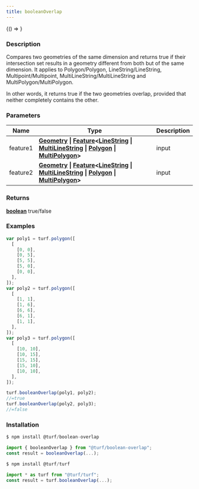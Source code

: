 ```yaml
---
title: booleanOverlap
---
```



<!-- Expose turf as global var for experimenting in the browser console -->

<BrowserOnly>{() => <WindowTurfGlobal turf={turf} />}</BrowserOnly>

### Description

Compares two geometries of the same dimension and returns true if their intersection set results in a geometry
different from both but of the same dimension. It applies to Polygon/Polygon, LineString/LineString,
Multipoint/Multipoint, MultiLineString/MultiLineString and MultiPolygon/MultiPolygon.

In other words, it returns true if the two geometries overlap, provided that neither completely contains the other.

### Parameters

| Name     | Type                                                                                                                                                                                                                                                                                                                                                                                                          | Description |
| -------- | ------------------------------------------------------------------------------------------------------------------------------------------------------------------------------------------------------------------------------------------------------------------------------------------------------------------------------------------------------------------------------------------------------------- | ----------- |
| feature1 | **[Geometry](https://tools.ietf.org/html/rfc7946#section-3.1) \| [Feature](https://tools.ietf.org/html/rfc7946#section-3.2)\<[LineString](https://tools.ietf.org/html/rfc7946#section-3.1.4) \| [MultiLineString](https://tools.ietf.org/html/rfc7946#section-3.1.5) \| [Polygon](https://tools.ietf.org/html/rfc7946#section-3.1.6) \| [MultiPolygon](https://tools.ietf.org/html/rfc7946#section-3.1.7)\>** | input       |
| feature2 | **[Geometry](https://tools.ietf.org/html/rfc7946#section-3.1) \| [Feature](https://tools.ietf.org/html/rfc7946#section-3.2)\<[LineString](https://tools.ietf.org/html/rfc7946#section-3.1.4) \| [MultiLineString](https://tools.ietf.org/html/rfc7946#section-3.1.5) \| [Polygon](https://tools.ietf.org/html/rfc7946#section-3.1.6) \| [MultiPolygon](https://tools.ietf.org/html/rfc7946#section-3.1.7)\>** | input       |

### Returns

**[boolean](https://developer.mozilla.org/docs/Web/JavaScript/Reference/Global_Objects/Boolean)** true/false

### Examples

```javascript
var poly1 = turf.polygon([
  [
    [0, 0],
    [0, 5],
    [5, 5],
    [5, 0],
    [0, 0],
  ],
]);
var poly2 = turf.polygon([
  [
    [1, 1],
    [1, 6],
    [6, 6],
    [6, 1],
    [1, 1],
  ],
]);
var poly3 = turf.polygon([
  [
    [10, 10],
    [10, 15],
    [15, 15],
    [15, 10],
    [10, 10],
  ],
]);

turf.booleanOverlap(poly1, poly2);
//=true
turf.booleanOverlap(poly2, poly3);
//=false
```

### Installation

```javascript
$ npm install @turf/boolean-overlap

import { booleanOverlap } from "@turf/boolean-overlap";
const result = booleanOverlap(...);
```

```javascript
$ npm install @turf/turf

import * as turf from "@turf/turf";
const result = turf.booleanOverlap(...);
```
